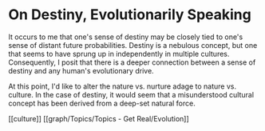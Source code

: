 # On Destiny, Evolutionarily Speaking

It occurs to me that one's sense of destiny may be closely tied to one's sense of distant future probabilities. Destiny is a nebulous concept, but one that seems to have sprung up in independently in multiple cultures. Consequently, I posit that there is a deeper connection between a sense of destiny and any human's evolutionary drive.

At this point, I'd like to alter the nature vs. nurture adage to nature vs. culture. In the case of destiny, it would seem that a misunderstood cultural concept has been derived from a deep-set natural force.

[[culture]] [[graph/Topics/Topics - Get Real/Evolution]]